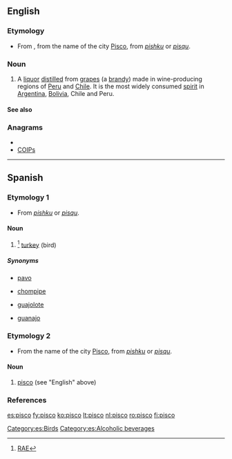 ==English==

===Etymology===
* From {{etyl|es}}, from the name of the city [[w:Pisco, Peru|Pisco]], from {{etyl|qwe|en}} ''[[pishku]]'' or ''[[pisqu]]''.

===Noun===
{{en-noun}}

# A [[liquor]] [[distilled]] from [[grape]]s (a [[brandy]]) made in wine-producing regions of [[w:Peru|Peru]] and [[w:Chile|Chile]].  It is the most widely consumed [[spirit]] in [[w:Argentina|Argentina]], [[w:Bolivia|Bolivia]], Chile and Peru.

====See also====
{{projectlinks
|pedia}}

===Anagrams===
* {{alphagram|ciops}}
* [[COIPs#English|COIPs]]

----

==Spanish==

===Etymology 1===
* From {{etyl|qwe|es}} ''[[pishku]]'' or ''[[pisqu]]''.

====Noun====
{{es-noun-m}}

# {{context|Colombia}}<ref>[http://buscon.rae.es/draeI/SrvltConsulta?TIPO_BUS=3&LEMA=pisco RAE]</ref> [[turkey]] (bird)

=====Synonyms=====
* {{italbrac|Venezuela}} [[pavo]]
* {{italbrac|Mexico|Central America}} [[chompipe]] {{m}}
* {{italbrac|Mexico|Central America}} [[guajolote]] {{m}}
* {{italbrac|Cuba}} [[guanajo]] {{m}}

===Etymology 2===
* From the name of the city [[w:Pisco, Peru|Pisco]], from {{etyl|qwe|es}} ''[[pishku]]'' or ''[[pisqu]]''.

====Noun====
{{es-noun-m}}

# [[#English|pisco]] (see "English" above)

===References===
<references />

[[Category:es:Birds]]
[[Category:es:Alcoholic beverages]]

[[es:pisco]]
[[fy:pisco]]
[[ko:pisco]]
[[lt:pisco]]
[[nl:pisco]]
[[ro:pisco]]
[[fi:pisco]]